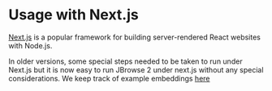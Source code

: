 
<Meta title="Next.js Usage" />

# Usage with Next.js

[Next.js](https://nextjs.org/) is a popular framework for building
server-rendered React websites with Node.js.

In older versions, some special steps needed to be taken to run under Next.js
but it is now easy to run JBrowse 2 under next.js without any special
considerations. We keep track of example embeddings
[here](https://jbrowse.org/jb2/docs/embedded_components)
